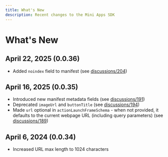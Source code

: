 ```yaml
---
title: What's New
description: Recent changes to the Mini Apps SDK
---
```


# What's New

## April 22, 2025 (0.0.36)

- Added `noindex` field to manifest (see [discussions/204](https://github.com/farcasterxyz/miniapps/discussions/204))

## April 16, 2025 (0.0.35)

- Introduced new manifest metadata fields (see [discussions/191](https://github.com/farcasterxyz/miniapps/discussions/191))
- Deprecated `imageUrl` and `buttonTitle` (see [discussions/194](https://github.com/farcasterxyz/miniapps/discussions/194))
- Made `url` optional in `actionLaunchFrameSchema` - when not provided, it defaults to the current webpage URL (including query parameters) (see [discussions/189](https://github.com/farcasterxyz/miniapps/discussions/189))

## April 6, 2024 (0.0.34)

- Increased URL max length to 1024 characters
